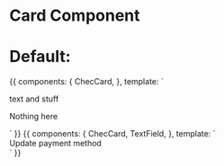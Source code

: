 
<Meta title="Components/Card" component={ChecCard} />

# Card Component

<Props of={ChecCard} />

# Default:

<Preview>
  <Story name="Default">
    {{
      components: {
        ChecCard,
      },
      template: `
        <div class="p-16 flex justify-center w-full bg-gray-100">
          <p>text and stuff</p>
          <ChecCard class="w-40 h-40">
            <p class="self-center mx-auto">Nothing here</p>
          </ChecCard>
        </div>`
    }}
  </Story>
</Preview>


<Preview>
  <Story name="With inner elements">
    {{
      components: {
        ChecCard,
        TextField,
      },
      template: `
        <div class="p-16 flex justify-center w-full font-lato">
          <ChecCard
            class="w-full max-w-lg"
            tailwind="bg-gray-100"
          >
            <span class="block text-lg text-gray-500 font-bold mb-4">
              Update payment method
            </span>
            <!-- flex grid -->
            <div class="flex -mx-2">
              <div class="w-1/2 px-2">
                <TextField
                  class="w-full"
                  placeholder="First Name"
                />
              </div>
              <div class="w-1/2 px-2">
                <TextField
                  class="w-full"
                  placeholder="Last Name"
                />
              </div>
            </div>
          </ChecCard>
        </div>`
    }}
  </Story>
</Preview>
